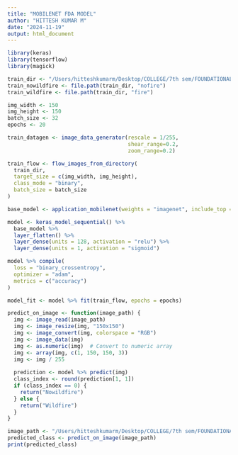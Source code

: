 ```yaml
---
title: "MOBILENET FDA MODEL"
author: "HITTESH KUMAR M"
date: "2024-11-19"
output: html_document
---
```


```r
library(keras)
library(tensorflow)
library(magick)
```


```r
train_dir <- "/Users/hitteshkumarm/Desktop/COLLEGE/7th sem/FOUNDATIONAL ANALYTICS/PROJECT/Classification/valid"
train_nowildfire <- file.path(train_dir, "nofire")
train_wildfire <- file.path(train_dir, "fire")
```

```r
img_width <- 150
img_height <- 150
batch_size <- 32
epochs <- 20
```

```r
train_datagen <- image_data_generator(rescale = 1/255,
                                      shear_range=0.2,
                                      zoom_range=0.2)
```

```r
train_flow <- flow_images_from_directory(
  train_dir,
  target_size = c(img_width, img_height),
  class_mode = "binary",
  batch_size = batch_size
)
```

```r
base_model <- application_mobilenet(weights = "imagenet", include_top = FALSE, input_shape = c(img_width, img_height, 3))
```

```r
model <- keras_model_sequential() %>%
  base_model %>%
  layer_flatten() %>%
  layer_dense(units = 128, activation = "relu") %>%
  layer_dense(units = 1, activation = "sigmoid")
```

```r
model %>% compile(
  loss = "binary_crossentropy",
  optimizer = "adam",
  metrics = c("accuracy")
)
```

```r
model_fit <- model %>% fit(train_flow, epochs = epochs)
```

```r
predict_on_image <- function(image_path) {
  img <- image_read(image_path)
  img <- image_resize(img, "150x150")
  img <- image_convert(img, colorspace = "RGB")
  img <- image_data(img)
  img <- as.numeric(img)  # Convert to numeric array
  img <- array(img, c(1, 150, 150, 3))
  img <- img / 255
  
  prediction <- model %>% predict(img)
  class_index <- round(prediction[1, 1])
  if (class_index == 0) {
    return("Nowildfire")
  } else {
    return("Wildfire")
  }
}
```

```r
image_path <- "/Users/hitteshkumarm/Desktop/COLLEGE/7th sem/FOUNDATIONAL ANALYTICS/PROJECT/Classification/test/fire/fire (3613).png"
predicted_class <- predict_on_image(image_path)
print(predicted_class)
```


